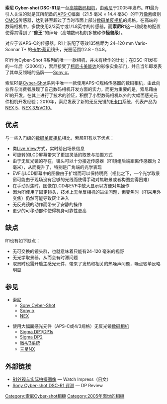 {{noteTA
|G1=長度單位
}}

{{redirect2|R1|日本单人艺人比赛|R-1大赛}}
{{Infobox_Digicam |
  image = [[File:Cybershot_r1.jpg|300px]] |
  model   = [[索尼|索尼]] DSC-R1 |
  kind   = 高端数码相机 |
  sensor   = 21.5 mm × 14.4 mm [[CMOS|CMOS]]|
  res = 3,888 × 2,592 (一千万像素)|
  lens = 24mm [[卡尔·蔡司|卡尔·蔡司]] Vario-Sonnar T*, 24–120 mm 等效135焦距 (5倍变焦) |
  shutterRange = 30–1/2000 秒 ，B门 (最长3分钟) |
  farea = 多点对焦（5区自动选择）, 中央点对焦, 可选点对焦 |
  fmode = Single, Monitor, Continuous|
  speedRange = 160, 200, 400, 800, 1600, 3200 |
  cont = 3张每秒，最多3张|
  viewfinder = 可调屈光度EVF, 23万像素 0.44英寸TFT LCD|
  rearLCD = 2.0英寸 顶部可旋转屏幕
 |
  storage = [[Memory_Stick|Memory Stick]] (PRO), [[CF卡|CF卡]] (CF) (I型或II型), [[微硬盘|微硬盘]] |
  weight = 995 g or 2.2 lb (含电池)
}}

'''索尼 Cyber-shot DSC-R1'''是一台[[類單眼|高端数码相机]]，由[[索尼|索尼]]于2005年发布。'''R1'''最为引人关注的就是其所配备的[[先进摄影系统|APS-C]]幅面（21.5 毫米 × 14.4 毫米）的千万[[像素|像素]]级别[[CMOS|CMOS]]传感器，达到甚至超过了当时市面上部分[[数码单反相机|数码单反相机]]的规格。在高端的数码相机中，多数使用2/3英寸或1/1.8英寸的传感器，而'''索尼R1'''这一超规格的配置使得其得到了'''“兽王”'''的绰号（高端数码相机多被称作'''怪兽级'''）。

对应于该APS-C的传感器。R1上装配了等效135焦距为 24–120 mm  Vario-Sonnar T* 的[[卡尔·蔡司|卡尔·蔡司]]镜头，光圈范围f/2.8 - f/4.8。 

R1作为Cyber-Shot R系列的唯一一款相机，并未有续作的计划；在DSC-R1发布的一年后（2006年），索尼接受了[[柯尼卡美能达|柯尼卡美能达]]的影像实业部门，并且当年即发表了其单反领域的品牌——[[Sony_α|Sony α]]。

索尼R1是[[Cyber-Shot|Cyber-Shot]]系列中唯一一款使用APS-C规格传感器的数码相机，由此向业界与消费者展现了自己数码相机开发方面的实力，而更为重要的是，索尼藉由R1的开发，在其上进行了技术的验证，积攒了小型数码相机以外的大幅面感光元件相机开发经验；2010年，索尼发表了新的无反光镜的[[E卡口|E卡口]]系统，代表产品为[[NEX_5|NEX 5]]、[[NEX_3|NEX 3]]及[[VG10|VG10]]。

==优点==
与一些入门级的[[数码单反相机|数码单反相机]]相比，索尼R1有以下优点：
* 类[[Live_View|Live View]]方式，实时给出场景信息
* 可旋转的LCD屏幕带来了更加灵活的取景与拍摄方式
* 由于无反光镜的存在，镜头可以十分接近传感器（R1镜组后端距离传感器为 2 毫米），从而提升了，特别是广角端的光学表现
* EVF与LCD屏幕中的图像由于扩增而可以保持明亮（相比之下，一个光学取景窗可能由于现场没有足够的光线而使得手动对焦取景或者构图变得困难）
* 在手动对焦时，图像在LCD与EVF中放大显示以方便对焦操作
* 因为R1使用了固定镜头，技术上无单反相机的进尘问题，但变焦时（R1采用外变焦）仍然可能导致灰尘进入
* 无反光镜的动作而带来了安静的操作
* 更少的可移动部件使得机身可靠性更高

==缺点==
R1也有如下缺点：
* 无可交换的镜头群，也就意味着只能有24-120 毫米的视野
* 无光学取景器，从而会有时滞问题
* 取景时也需开启主感光元件，带来了发热和相关的热噪声问题，噪点较单反略明显
==参见==
*[[索尼|索尼]]
**[[Cyber-shot|Sony Cyber-Shot]]
**[[Sony_α|Sony α]]
**[[NEX|NEX]]

*使用大幅面感光元件（APS-C或4/3规格）无反光镜[[数码相机|数码相机]]
**[[Sigma_DP1|Sigma DP1]]/[[Sigma_DP1s|DP1s]]
**[[Sigma_DP2|Sigma DP2]]
**[[微4/3系統|微4/3系統]]
**[[三星NX|三星NX]]

== 外部链接 ==
* [http://dc.watch.impress.co.jp/cda/review/2005/11/08/2626.html R1外观与实际拍摄图像] — Watch Impress（日文）
* [http://www.dpreview.com/reviews/sonydscr1/ Sony Cyber-shot DSC-R1 评测] — DP Review

[[Category:索尼Cyber-shot相機|Category:索尼Cyber-shot相機]]
[[Category:2005年面世的相機|Category:2005年面世的相機]]